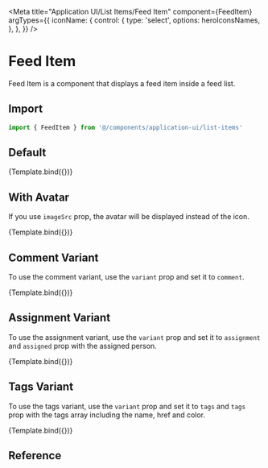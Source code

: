 
<Meta
  title="Application UI/List Items/Feed Item"
  component={FeedItem}
  argTypes={{
    iconName: {
      control: {
        type: 'select',
        options: heroIconsNames,
      },
    },
  }}
/>


# Feed Item

Feed Item is a component that displays a feed item inside a feed list.

## Import

```js
import { FeedItem } from '@/components/application-ui/list-items'
```

## Default

<Canvas>
  <Story
    name="Default"
    args={{
      text: 'Advanced to phone screening by',
      person: { name: 'Bethany Blake', href: '#' },
      time: 'Sep 22',
      iconName: 'hand-thumb-up',
      iconBg: '#1e40af',
      iconColor: '#fff',
    }}
  >
    {Template.bind({})}
  </Story>
</Canvas>

## With Avatar

If you use `imageSrc` prop, the avatar will be displayed instead of the icon.

<Canvas>
  <Story
    name="With Avatar"
    args={{
      text: 'Advanced to phone screening by',
      person: { name: 'Bethany Blake', href: '#' },
      time: 'Sep 22',
      imageSrc:
        'https://images.unsplash.com/photo-1517841905240-472988babdf9?ixlib=rb-1.2.1&ixid=eyJhcHBfaWQiOjEyMDd9&auto=format&fit=facearea&facepad=3&w=256&h=256&q=80',
    }}
  >
    {Template.bind({})}
  </Story>
</Canvas>

## Comment Variant

To use the comment variant, use the `variant` prop and set it to `comment`.

<Canvas>
  <Story
    name="Comment Variant"
    args={{
      variant: 'comment',
      person: { name: 'Eduardo Benz', href: '#' },
      imageSrc:
        'https://images.unsplash.com/photo-1520785643438-5bf77931f493?ixlib=rb-=eyJhcHBfaWQiOjEyMDd9&auto=format&fit=facearea&facepad=8&w=256&h=256&q=80',
      comment:
        'Lorem ipsum dolor sit amet, consectetur adipiscing elit. Tincidunt nunc ipsum tempor purus vitae id. Morbi in vestibulum nec varius. Et diam cursus quis sed purus nam. ',
      commentIconName: 'chat-alt-2',
      time: '6d ago',
    }}
  >
    {Template.bind({})}
  </Story>
</Canvas>

## Assignment Variant

To use the assignment variant, use the `variant` prop and set it to `assignment` and `assigned` prop with the assigned person.

<Canvas>
  <Story
    name="Assignment Variant"
    args={{
      variant: 'assignment',
      person: { name: 'Hilary Mahy', href: '#' },
      assigned: { name: 'Kristin Watson', href: '#' },
      time: '2d ago',
    }}
  >
    {Template.bind({})}
  </Story>
</Canvas>

## Tags Variant

To use the tags variant, use the `variant` prop and set it to `tags` and `tags` prop with the tags array including the name, href and color.

<Canvas>
  <Story
    name="Tags Variant"
    args={{
      variant: 'tags',
      person: { name: 'Hilary Mahy', href: '#' },
      tags: [
        { text: 'Bug', href: '#', color: '#f43f5e' },
        { text: 'Accessibility', href: '#', color: '#4f46e5' },
      ],
      time: '6h ago',
    }}
  >
    {Template.bind({})}
  </Story>
</Canvas>

## Reference

<ArgsTable of={FeedItem} />
